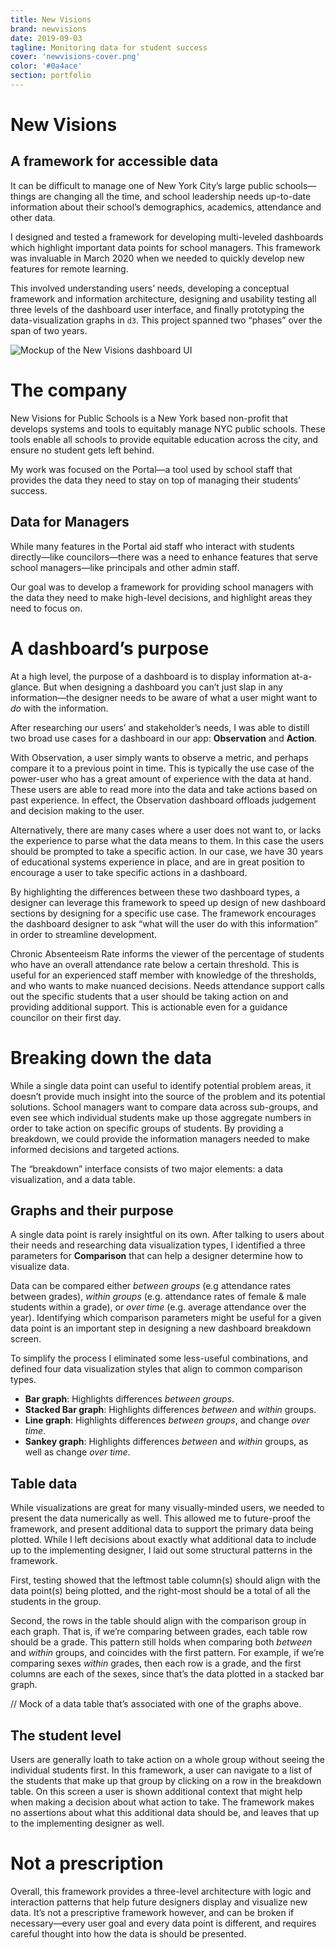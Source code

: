 ```yaml
---
title: New Visions
brand: newvisions
date: 2019-09-03
tagline: Monitoring data for student success
cover: 'newvisions-cover.png'
color: '#0a4ace'
section: portfolio
---
```



# New Visions

<!-- This is doubly true when everything changes so suddenly like it did in early 2020. -->
<section class="tldr" markdown="1">

## A framework for accessible data
It can be difficult to manage one of New York City’s large public schools—things are changing all the time, and school leadership needs up-to-date information about their school’s demographics, academics, attendance and other data. 

I designed and tested a framework for developing multi-leveled dashboards which highlight important data points for school managers. This framework was invaluable in March 2020 when we needed to quickly develop new features for remote learning.

This involved understanding users’ needs, developing a conceptual framework and information architecture, designing and usability testing all three levels of the dashboard user interface, and finally prototyping the data-visualization graphs in `d3`. This project spanned two “phases” over the span of two years.

<div class="cover-image vertical">

  ![Mockup of the New Visions dashboard UI](../../images/portfolio/cover/newvisions-cover.png)
</div>

</section>

# The company
New Visions for Public Schools is a New York based non-profit that develops systems and tools to equitably manage NYC public schools. These tools enable all schools to provide equitable education across the city, and ensure no student gets left behind.

My work was focused on the Portal—a tool used by school staff that provides the data they need to stay on top of managing their students’ success.

## Data for Managers
While many features in the Portal aid staff who interact with students directly—like councilors—there was a need to enhance features that serve school managers—like principals and other admin staff. 

Our goal was to develop a framework for providing school managers with the data they need to make high-level decisions, and highlight areas they need to focus on.

# A dashboard’s purpose
At a high level, the purpose of a dashboard is to display information at-a-glance. But when designing a dashboard you can’t just slap in any information—the designer needs to be aware of what a user might want to *do* with the information.

After researching our users’ and stakeholder’s needs, I was able to distill two broad use cases for a dashboard in our app: **Observation** and **Action**.

With Observation, a user simply wants to observe a metric, and perhaps compare it to a previous point in time. This is typically the use case of the power-user who has a great amount of experience with the data at hand. These users are able to read more into the data and take actions based on past experience. In effect, the Observation dashboard offloads judgement and decision making to the user.

Alternatively, there are many cases where a user does not want to, or lacks the experience to parse what the data means to them. In this case the users should be prompted to take a specific action. In our case, we have 30 years of educational systems experience in place, and are in great position to encourage a user to take specific actions in a dashboard.

By highlighting the differences between these two dashboard types, a designer can leverage this framework to speed up design of new dashboard sections by designing for a specific use case. The framework encourages the dashboard designer to ask “what will the user do with this information” in order to streamline development. 

<!-- // image of chronic absenteeism tile & image of needs attendance support tile -->

Chronic Absenteeism Rate informs the viewer of the percentage of students who have an overall attendance rate below a certain threshold. This is useful for an experienced staff member with knowledge of the thresholds, and who wants to make nuanced decisions.
Needs attendance support calls out the specific students that a user should be taking action on and providing additional support. This is actionable even for a guidance councilor on their first day.

# Breaking down the data
While a single data point can useful to identify potential problem areas, it doesn’t provide much insight into the source of the problem and its potential solutions. School managers want to compare data across sub-groups, and even see which individual students make up those aggregate numbers in order to take action on specific groups of students.  By providing a breakdown, we could provide the information managers needed to make informed decisions and targeted actions. 

<!-- // breakdown UI — users can navigate to this page by clicking on any “tile” on the main dashboard page -->

The “breakdown” interface consists of two major elements: a data visualization, and a data table.

## Graphs and their purpose
A single data point is rarely insightful on its own. After talking to users about their needs and researching data visualization types, I identified a three parameters for **Comparison** that can help a designer determine how to visualize data. 

Data can be compared either *between groups* (e.g attendance rates between grades), *within groups* (e.g. attendance rates of female & male students within a grade), or *over time* (e.g. average attendance over the year). Identifying which comparison parameters might be useful for a given data point is an important step in designing a new dashboard breakdown screen.

To simplify the process I eliminated some less-useful combinations, and defined four data visualization styles that align to common comparison types.

- **Bar graph**: Highlights differences *between groups*.
- **Stacked Bar graph**: Highlights differences *between* and *within* groups.
- **Line graph**: Highlights differences *between groups*, and change *over time*.
- **Sankey graph**: Highlights differences *between* and *within* groups, as well as change *over time*.

<!-- // Mocks of each graph type -->

## Table data
While visualizations are great for many visually-minded users, we needed to present the data numerically as well. This allowed me to future-proof the framework, and present additional data to support the primary data being plotted. While I left decisions about exactly what additional data to include up to the implementing designer, I laid out some structural patterns in the framework. 

First, testing showed that the leftmost table column(s) should align with the data point(s) being plotted, and the right-most should be a total of all the students in the group. 

Second, the rows in the table should align with the comparison group in each graph. That is, if we’re comparing between grades, each table row should be a grade. This pattern still holds when comparing both *between* and *within* groups, and coincides with the first pattern. For example, if we’re comparing sexes *within* grades, then each row is a grade, and the first columns are each of the sexes, since that’s the data plotted in a stacked bar graph. 

// Mock of a data table that’s associated with one of the graphs above.

## The student level
Users are generally loath to take action on a whole group without seeing the individual students first. In this framework, a user can navigate to a list of the students that make up that group by clicking on a row in the breakdown table. On this screen a user is shown additional context that might help when making a decision about what action to take. The framework makes no assertions about what this additional data should be, and leaves that up to the implementing designer as well.

# Not a prescription
Overall, this framework provides a three-level architecture with logic and interaction patterns that help future designers display and visualize new data. It’s not a prescriptive framework however, and can be broken if necessary—every user goal and every data point is different, and requires careful thought into how the data is should be presented. 

<!-- section to talk about the UI design of the graphs -->